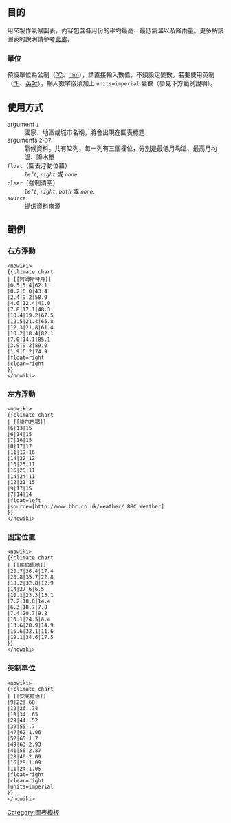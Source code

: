 {{TOCright}}

== 目的 ==
用來製作氣候圖表，內容包含各月份的平均最高、最低氣溫以及降雨量。更多解讀圖表的說明請參考[[Template:Climate chart/info|此處]]。

=== 單位 ===
預設單位為公制（[[攝氏溫標|°C]]、[[毫米|mm]]），請直接輸入數值，不須設定變數。若要使用英制（[[華氏溫標|°F]]、[[英吋]]），輸入數字後須加上 <code>units=imperial</code> 變數（參見下方範例說明）。

== 使用方式 ==
;argument <tt>1</tt>
:國家、地區或城市名稱，將會出現在圖表標題
;arguments <tt>2</tt>-<tt>37</tt>
:氣候資料。共有12列，每一列有三個欄位，分別是最低月均溫、最高月均溫、降水量
;<tt>float</tt>（圖表浮動位置）
:<tt>''left''</tt>, <tt>''right''</tt> 或 <tt>''none''</tt>. 
;<tt>clear</tt>（強制清空）
:<tt>''left''</tt>, <tt>''right''</tt>, <tt>''both''</tt> 或 <tt>''none''</tt>. 
;<tt>source</tt>
:提供資料來源

== 範例 ==
=== 右方浮動 ===
{{climate chart
| [[阿姆斯特丹]]
|0.5|5.4|62.1
|0.2|6.0|43.4
|2.4|9.2|58.9
|4.0|12.4|41.0
|7.8|17.1|48.3
|10.4|19.2|67.5
|12.5|21.4|65.8
|12.3|21.8|61.4
|10.2|18.4|82.1
|7.0|14.1|85.1
|3.9|9.2|89.0
|1.9|6.2|74.9
|float=right
|clear=right
}}

<pre><nowiki>
{{climate chart
| [[阿姆斯特丹]]
|0.5|5.4|62.1
|0.2|6.0|43.4
|2.4|9.2|58.9
|4.0|12.4|41.0
|7.8|17.1|48.3
|10.4|19.2|67.5
|12.5|21.4|65.8
|12.3|21.8|61.4
|10.2|18.4|82.1
|7.0|14.1|85.1
|3.9|9.2|89.0
|1.9|6.2|74.9
|float=right
|clear=right
}}
</nowiki></pre>
{{clear}}

=== 左方浮動 ===
{{climate chart
| [[毕尔巴鄂]]
|6|13|15
|6|14|15
|7|16|15
|8|17|17
|11|19|16
|14|22|12
|16|25|11
|16|25|11
|14|24|11
|12|21|15
|9|17|15
|7|14|14
|float=left
|source=[http://www.bbc.co.uk/weather/ BBC Weather]
}}
<pre><nowiki>
{{climate chart
| [[毕尔巴鄂]]
|6|13|15
|6|14|15
|7|16|15
|8|17|17
|11|19|16
|14|22|12
|16|25|11
|16|25|11
|14|24|11
|12|21|15
|9|17|15
|7|14|14
|float=left
|source=[http://www.bbc.co.uk/weather/ BBC Weather]
}}
</nowiki></pre>
{{clear}}

=== 固定位置 ===
{{climate chart
| [[库伯佩地]]
|20.7|36.4|17.4
|20.8|35.7|22.8
|18.2|32.8|12.9
|14|27.6|6.5
|10.1|23.3|13.1
|7.2|18.8|14.4
|6.3|18.7|7.8
|7.4|20.7|9.2
|10.1|24.5|8.4
|13.6|28.9|14.9
|16.6|32.1|11.6
|19.1|34.6|17.5
}}
<pre><nowiki>
{{climate chart
| [[库伯佩地]]
|20.7|36.4|17.4
|20.8|35.7|22.8
|18.2|32.8|12.9
|14|27.6|6.5
|10.1|23.3|13.1
|7.2|18.8|14.4
|6.3|18.7|7.8
|7.4|20.7|9.2
|10.1|24.5|8.4
|13.6|28.9|14.9
|16.6|32.1|11.6
|19.1|34.6|17.5
}}
</nowiki></pre>

===英制單位===
{{climate chart
| [[安克拉治]]
|9|22|.68
|12|26|.74
|18|34|.65
|29|44|.52
|39|55|.7
|47|62|1.06
|52|65|1.7
|49|63|2.93
|41|55|2.87
|28|40|2.09
|16|28|1.09
|11|24|1.05
|float=right
|clear=right
|units=imperial
}}
<pre><nowiki>
{{climate chart
| [[安克拉治]]
|9|22|.68
|12|26|.74
|18|34|.65
|29|44|.52
|39|55|.7
|47|62|1.06
|52|65|1.7
|49|63|2.93
|41|55|2.87
|28|40|2.09
|16|28|1.09
|11|24|1.05
|float=right
|clear=right
|units=imperial
}}
</nowiki></pre>
<includeonly>
[[Category:圖表模板]]
</includeonly>